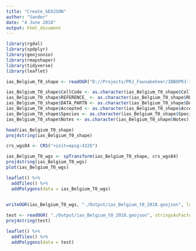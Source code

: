 ```yaml
---
title: "Create_GEOJSON"
author: "Sander"
date: "4 June 2018"
output: html_document
---
```


```r
library(rgdal)
library(spdplyr)
library(geojsonio)
library(rmapshaper)
library(tidyverse)
library(leaflet)
```

```r
ias_Belgium_T0_shape <- readOGR("D://Projects/PRJ_Faunabeheer/INBOPRJ-10217 - Monitoring exoten ikv EU- verordening IAS  Coördinatie, voorbereiding, implementatie en opvolging/EASIN_GIS/Output/EASIN_2ndBatch/ias_Belgium_t0_2018.shp")

ias_Belgium_T0_shape$CellCode <- as.character(ias_Belgium_T0_shape$CellCode)
ias_Belgium_T0_shape$REFERENCE_ <- as.character(ias_Belgium_T0_shape$REFERENCE_)
ias_Belgium_T0_shape$DATA_PARTN <- as.character(ias_Belgium_T0_shape$DATA_PARTN)
ias_Belgium_T0_shape$Accepted <- as.character(ias_Belgium_T0_shape$Accepted)
ias_Belgium_T0_shape$Species <- as.character(ias_Belgium_T0_shape$Species)
ias_Belgium_T0_shape$Notes <- as.character(ias_Belgium_T0_shape$Notes)

head(ias_Belgium_T0_shape)
proj4string(ias_Belgium_T0_shape)
```

```r
crs_wgs84 <- CRS("+init=epsg:4326")

ias_Belgium_T0_wgs <- spTransform(ias_Belgium_T0_shape, crs_wgs84)
proj4string(ias_Belgium_T0_wgs)
plot(ias_Belgium_T0_wgs)

leaflet() %>%
  addTiles() %>%
  addPolygons(data = ias_Belgium_T0_wgs)
  
```

```r

writeOGR(ias_Belgium_T0_wgs, "./Output/ias_Belgium_t0_2018.geojson", layer="ias_Belgium_t0_wgs", driver="GeoJSON",overwrite_layer=T)

test <- readOGR( "./Output/ias_Belgium_t0_2018.geojson", stringsAsFactors=F)
proj4string(test)

leaflet() %>%
  addTiles() %>%
  addPolygons(data = test)

```


